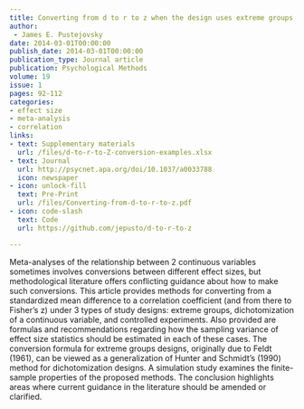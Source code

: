 ```yaml
---
title: Converting from d to r to z when the design uses extreme groups, dichotomization, or experimental control
author: 
 - James E. Pustejovsky
date: 2014-03-01T00:00:00
publish_date: 2014-03-01T00:00:00
publication_type: Journal article
publication: Psychological Methods
volume: 19
issue: 1
pages: 92-112
categories:
- effect size
- meta-analysis
- correlation
links:
- text: Supplementary materials
  url: /files/d-to-r-to-Z-conversion-examples.xlsx
- text: Journal
  url: http://psycnet.apa.org/doi/10.1037/a0033788
  icon: newspaper
- icon: unlock-fill
  text: Pre-Print
  url: /files/Converting-from-d-to-r-to-z.pdf
- icon: code-slash
  text: Code
  url: https://github.com/jepusto/d-to-r-to-z

---
```



Meta-analyses of the relationship between 2 continuous variables sometimes involves conversions between different effect sizes, but methodological literature offers conflicting guidance about how to make such conversions. This article provides methods for converting from a standardized mean difference to a correlation coefficient (and from there to Fisher’s z) under 3 types of study designs: extreme groups, dichotomization of a continuous variable, and controlled experiments. Also provided are formulas and recommendations regarding how the sampling variance of effect size statistics should be estimated in each of these cases. The conversion formula for extreme groups designs, originally due to Feldt (1961), can be viewed as a generalization of Hunter and Schmidt’s (1990) method for dichotomization designs. A simulation study examines the finite-sample properties of the proposed methods. The conclusion highlights areas where current guidance in the literature should be amended or clarified.

